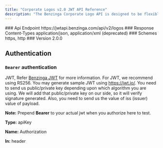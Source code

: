 ```yaml
---
title: "Corporate Logos v2.0 JWT API Reference"
description: "The Benzinga Corporate Logo API is designed to be flexible with client sizing requirements. It supports JWT based authentication."
---
```

<Info>
### Api Endpoint
https://jwtapi.benzinga.com/api/v2/logos
### Response Content-Types
application/json, application/xml (deprecated)
### Schemes
https, http
### Version
2.0.0
</Info>

## Authentication
### `Bearer` authentication

JWT, Refer [Benzinga JWT](https://github.com/Benzinga/jwt) for more information. For JWT, we recommend using RS256. You may generate sample JWT using https://jwt.io/. You need to send us public/private key depending upon which algorithm you are using. We will add that public/private key on our side, so it will verify signature generated. Also, you need to send us the value of iss (issuer) value of payload.

**Note:** Prepend **Bearer** to your actual jwt when you authorize here to test.

**Type:** apiKey

**Name:** Authorization

**In:** header